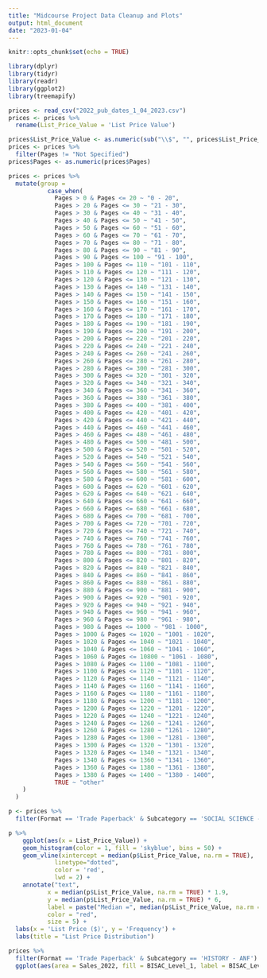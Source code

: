 ```yaml
---
title: "Midcourse Project Data Cleanup and Plots"
output: html_document
date: "2023-01-04"
---
```


```r
knitr::opts_chunk$set(echo = TRUE)
```

```r
library(dplyr)
library(tidyr)
library(readr)
library(ggplot2)
library(treemapify)
```


```r
prices <- read_csv("2022_pub_dates_1_04_2023.csv")
prices <- prices %>% 
  rename(List_Price_Value = 'List Price Value')
```


```r
prices$List_Price_Value <- as.numeric(sub("\\$", "", prices$List_Price_Value))
prices <- prices %>% 
  filter(Pages != "Not Specified")
prices$Pages <- as.numeric(prices$Pages)
```

```r
prices <- prices %>%
  mutate(group = 
           case_when(
             Pages > 0 & Pages <= 20 ~ "0 - 20",
             Pages > 20 & Pages <= 30 ~ "21 - 30",
             Pages > 30 & Pages <= 40 ~ "31 - 40",
             Pages > 40 & Pages <= 50 ~ "41 - 50",
             Pages > 50 & Pages <= 60 ~ "51 - 60",
             Pages > 60 & Pages <= 70 ~ "61 - 70",
             Pages > 70 & Pages <= 80 ~ "71 - 80",
             Pages > 80 & Pages <= 90 ~ "81 - 90",
             Pages > 90 & Pages <= 100 ~ "91 - 100",
             Pages > 100 & Pages <= 110 ~ "101 - 110",
             Pages > 110 & Pages <= 120 ~ "111 - 120",
             Pages > 120 & Pages <= 130 ~ "121 - 130",
             Pages > 130 & Pages <= 140 ~ "131 - 140",
             Pages > 140 & Pages <= 150 ~ "141 - 150",
             Pages > 150 & Pages <= 160 ~ "151 - 160",
             Pages > 160 & Pages <= 170 ~ "161 - 170",
             Pages > 170 & Pages <= 180 ~ "171 - 180",
             Pages > 180 & Pages <= 190 ~ "181 - 190",
             Pages > 190 & Pages <= 200 ~ "191 - 200",
             Pages > 200 & Pages <= 220 ~ "201 - 220",
             Pages > 220 & Pages <= 240 ~ "221 - 240",
             Pages > 240 & Pages <= 260 ~ "241 - 260",
             Pages > 260 & Pages <= 280 ~ "261 - 280",
             Pages > 280 & Pages <= 300 ~ "281 - 300",
             Pages > 300 & Pages <= 320 ~ "301 - 320",
             Pages > 320 & Pages <= 340 ~ "321 - 340",
             Pages > 340 & Pages <= 360 ~ "341 - 360",
             Pages > 360 & Pages <= 380 ~ "361 - 380",
             Pages > 380 & Pages <= 400 ~ "381 - 400",
             Pages > 400 & Pages <= 420 ~ "401 - 420",
             Pages > 420 & Pages <= 440 ~ "421 - 440",
             Pages > 440 & Pages <= 460 ~ "441 - 460",
             Pages > 460 & Pages <= 480 ~ "461 - 480",
             Pages > 480 & Pages <= 500 ~ "481 - 500",
             Pages > 500 & Pages <= 520 ~ "501 - 520",
             Pages > 520 & Pages <= 540 ~ "521 - 540",
             Pages > 540 & Pages <= 560 ~ "541 - 560",
             Pages > 560 & Pages <= 580 ~ "561 - 580",
             Pages > 580 & Pages <= 600 ~ "581 - 600",
             Pages > 600 & Pages <= 620 ~ "601 - 620",
             Pages > 620 & Pages <= 640 ~ "621 - 640",
             Pages > 640 & Pages <= 660 ~ "641 - 660",
             Pages > 660 & Pages <= 680 ~ "661 - 680",
             Pages > 680 & Pages <= 700 ~ "681 - 700",
             Pages > 700 & Pages <= 720 ~ "701 - 720",
             Pages > 720 & Pages <= 740 ~ "721 - 740",
             Pages > 740 & Pages <= 760 ~ "741 - 760",
             Pages > 760 & Pages <= 780 ~ "761 - 780",
             Pages > 780 & Pages <= 800 ~ "781 - 800",
             Pages > 800 & Pages <= 820 ~ "801 - 820",
             Pages > 820 & Pages <= 840 ~ "821 - 840",
             Pages > 840 & Pages <= 860 ~ "841 - 860",
             Pages > 860 & Pages <= 880 ~ "861 - 880",
             Pages > 880 & Pages <= 900 ~ "881 - 900",
             Pages > 900 & Pages <= 920 ~ "901 - 920",
             Pages > 920 & Pages <= 940 ~ "921 - 940",
             Pages > 940 & Pages <= 960 ~ "941 - 960",
             Pages > 960 & Pages <= 980 ~ "961 - 980",
             Pages > 980 & Pages <= 1000 ~ "981 - 1000",
             Pages > 1000 & Pages <= 1020 ~ "1001 - 1020",
             Pages > 1020 & Pages <= 1040 ~ "1021 - 1040",
             Pages > 1040 & Pages <= 1060 ~ "1041 - 1060",
             Pages > 1060 & Pages <= 10800 ~ "1061 - 1080",
             Pages > 1080 & Pages <= 1100 ~ "1081 - 1100",
             Pages > 1100 & Pages <= 1120 ~ "1101 - 1120",
             Pages > 1120 & Pages <= 1140 ~ "1121 - 1140",
             Pages > 1140 & Pages <= 1160 ~ "1141 - 1160",
             Pages > 1160 & Pages <= 1180 ~ "1161 - 1180",
             Pages > 1180 & Pages <= 1200 ~ "1181 - 1200",
             Pages > 1200 & Pages <= 1220 ~ "1201 - 1220",
             Pages > 1220 & Pages <= 1240 ~ "1221 - 1240",
             Pages > 1240 & Pages <= 1260 ~ "1241 - 1260",
             Pages > 1260 & Pages <= 1280 ~ "1261 - 1280",
             Pages > 1280 & Pages <= 1300 ~ "1281 - 1300",
             Pages > 1300 & Pages <= 1320 ~ "1301 - 1320",
             Pages > 1320 & Pages <= 1340 ~ "1321 - 1340",
             Pages > 1340 & Pages <= 1360 ~ "1341 - 1360",
             Pages > 1360 & Pages <= 1380 ~ "1361 - 1380",
             Pages > 1380 & Pages <= 1400 ~ "1380 - 1400",
             TRUE ~ "other"
    )
  )
```


```r
p <- prices %>% 
  filter(Format == 'Trade Paperback' & Subcategory == 'SOCIAL SCIENCE - ANF')

p %>% 
    ggplot(aes(x = List_Price_Value)) + 
    geom_histogram(color = 1, fill = 'skyblue', bins = 50) + 
    geom_vline(xintercept = median(p$List_Price_Value, na.rm = TRUE), 
             linetype="dotted", 
             color = 'red',
             lwd = 2) + 
    annotate("text",
           x = median(p$List_Price_Value, na.rm = TRUE) * 1.9,
           y = median(p$List_Price_Value, na.rm = TRUE) * 6,
           label = paste("Median =", median(p$List_Price_Value, na.rm = TRUE)),
           color = "red",
           size = 5) +
  labs(x = 'List Price ($)', y = 'Frequency') +
  labs(title = "List Price Distribution")
```
```r
prices %>% 
  filter(Format == 'Trade Paperback' & Subcategory == 'HISTORY - ANF') %>% 
  ggplot(aes(area = Sales_2022, fill = BISAC_Level_1, label = BISAC_Level_1, subgroup = BISAC_Level_1, layout = 'squarified')) + geom_treemap()
```

